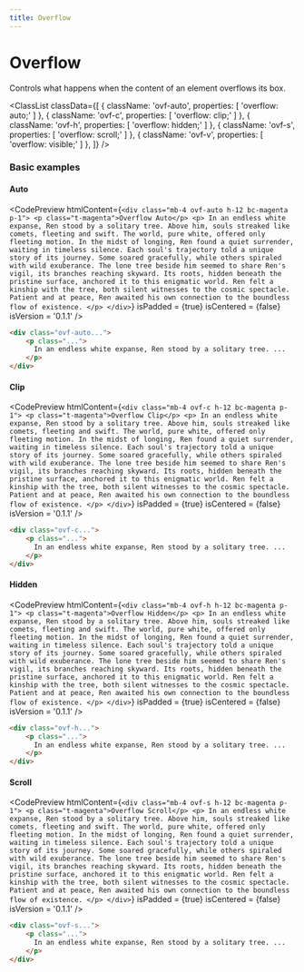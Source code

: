 ```yaml
---
title: Overflow
---
```



# Overflow

Controls what happens when the content of an element overflows its box.

<ClassList
  classData={[
    {
      className: 'ovf-auto',
      properties: [
        'overflow: auto;'
      ]
    },
    {
      className: 'ovf-c',
      properties: [
        'overflow: clip;'
      ]
    },
    {
      className: 'ovf-h',
      properties: [
        'overflow: hidden;'
      ]
    },
    {
      className: 'ovf-s',
      properties: [
        'overflow: scroll;'
      ]
    },
    {
      className: 'ovf-v',
      properties: [
        'overflow: visible;'
      ]
    },
  ]}
/>

### Basic examples

#### Auto

<CodePreview
  htmlContent={`
    <div class="mb-4 ovf-auto h-12 bc-magenta p-1">
        <p class="t-magenta">Overflow Auto</p>
        <p>
          In an endless white expanse, Ren stood by a solitary tree. Above him, souls streaked like comets, fleeting and swift. The world, pure white, offered only fleeting motion. In the midst of longing, Ren found a quiet surrender, waiting in timeless silence. Each soul's trajectory told a unique story of its journey. Some soared gracefully, while others spiraled with wild exuberance. The lone tree beside him seemed to share Ren's vigil, its branches reaching skyward. Its roots, hidden beneath the pristine surface, anchored it to this enigmatic world. Ren felt a kinship with the tree, both silent witnesses to the cosmic spectacle. Patient and at peace, Ren awaited his own connection to the boundless flow of existence.
        </p>
    </div>
  `}
  isPadded = {true}
  isCentered = {false}
  isVersion = '0.1.1'
/>

```html
<div class="ovf-auto...">
    <p class="...">
      In an endless white expanse, Ren stood by a solitary tree. ...
    </p>
</div>
```

#### Clip

<CodePreview
  htmlContent={`
    <div class="mb-4 ovf-c h-12 bc-magenta p-1">
        <p class="t-magenta">Overflow Clip</p>
        <p>
          In an endless white expanse, Ren stood by a solitary tree. Above him, souls streaked like comets, fleeting and swift. The world, pure white, offered only fleeting motion. In the midst of longing, Ren found a quiet surrender, waiting in timeless silence. Each soul's trajectory told a unique story of its journey. Some soared gracefully, while others spiraled with wild exuberance. The lone tree beside him seemed to share Ren's vigil, its branches reaching skyward. Its roots, hidden beneath the pristine surface, anchored it to this enigmatic world. Ren felt a kinship with the tree, both silent witnesses to the cosmic spectacle. Patient and at peace, Ren awaited his own connection to the boundless flow of existence.
        </p>
    </div>
  `}
  isPadded = {true}
  isCentered = {false}
  isVersion = '0.1.1'
/>

```html
<div class="ovf-c...">
    <p class="...">
      In an endless white expanse, Ren stood by a solitary tree. ...
    </p>
</div>
```

#### Hidden

<CodePreview
  htmlContent={`
    <div class="mb-4 ovf-h h-12 bc-magenta p-1">
        <p class="t-magenta">Overflow Hidden</p>
        <p>
          In an endless white expanse, Ren stood by a solitary tree. Above him, souls streaked like comets, fleeting and swift. The world, pure white, offered only fleeting motion. In the midst of longing, Ren found a quiet surrender, waiting in timeless silence. Each soul's trajectory told a unique story of its journey. Some soared gracefully, while others spiraled with wild exuberance. The lone tree beside him seemed to share Ren's vigil, its branches reaching skyward. Its roots, hidden beneath the pristine surface, anchored it to this enigmatic world. Ren felt a kinship with the tree, both silent witnesses to the cosmic spectacle. Patient and at peace, Ren awaited his own connection to the boundless flow of existence.
        </p>
    </div>
  `}
  isPadded = {true}
  isCentered = {false}
  isVersion = '0.1.1'
/>

```html
<div class="ovf-h...">
    <p class="...">
      In an endless white expanse, Ren stood by a solitary tree. ...
    </p>
</div>
```

#### Scroll

<CodePreview
  htmlContent={`
    <div class="mb-4 ovf-s h-12 bc-magenta p-1">
        <p class="t-magenta">Overflow Scroll</p>
        <p>
          In an endless white expanse, Ren stood by a solitary tree. Above him, souls streaked like comets, fleeting and swift. The world, pure white, offered only fleeting motion. In the midst of longing, Ren found a quiet surrender, waiting in timeless silence. Each soul's trajectory told a unique story of its journey. Some soared gracefully, while others spiraled with wild exuberance. The lone tree beside him seemed to share Ren's vigil, its branches reaching skyward. Its roots, hidden beneath the pristine surface, anchored it to this enigmatic world. Ren felt a kinship with the tree, both silent witnesses to the cosmic spectacle. Patient and at peace, Ren awaited his own connection to the boundless flow of existence.
        </p>
    </div>
  `}
  isPadded = {true}
  isCentered = {false}
  isVersion = '0.1.1'
/>

```html
<div class="ovf-s...">
    <p class="...">
      In an endless white expanse, Ren stood by a solitary tree. ...
    </p>
</div>
```
